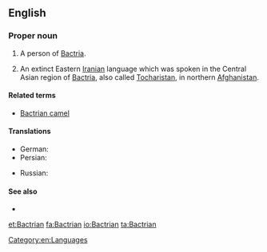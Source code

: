==English==

===Proper noun===
{{en-proper noun|Bactrians}}
{{wikipedia}}

# {{countable}} A person of [[Bactria]].
# {{uncountable}} An extinct Eastern [[Iranian]] language which was spoken in the Central Asian region of [[Bactria]], also called [[Tocharistan]], in northern [[Afghanistan]].

====Related terms====
* [[Bactrian camel]]

====Translations====
{{trans-top|language}}
* German: {{t|de|Baktrisch|n}}
* Persian: {{t|fa|باختری|sc=fa-Arab}}
{{trans-mid}}
* Russian: {{t|ru|бактрийский|tr=|sc=Cyrl}}
{{trans-bottom}}

====See also====
* {{langcat}}

[[Category:en:Languages]]

[[et:Bactrian]]
[[fa:Bactrian]]
[[io:Bactrian]]
[[ta:Bactrian]]